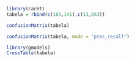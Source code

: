 ```r
library(caret)
tabela = rbind(c(183,141),c(13,663))

confusionMatrix(tabela)

confusionMatrix(tabela, mode = "prec_recall")
```


```r
library(gmodels)
CrossTable(tabela)
```


```r
```


```r
```


```r
```

